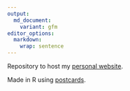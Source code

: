 ```yaml
---
output:
  md_document:
    variant: gfm
editor_options: 
  markdown: 
    wrap: sentence
---
```


Repository to host my [personal website](https://thomazbastiaanssen.github.io/).


Made in R using [postcards](https://github.com/seankross/postcards).